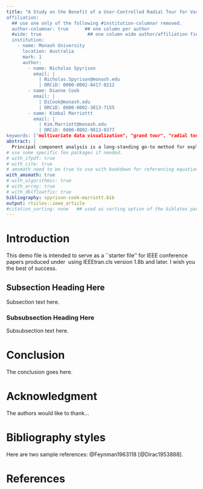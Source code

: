 ```yaml
---
title: "A Study on the Benefit of a User-Controlled Radial Tour for Variable Importance for Structure in High-Dimensional Data
affiliation:
  ## use one only of the following #institution-columnar removed.
  author-columnar: true      ## one column per author
  #wide: true                 ## one column wide author/affiliation fields
  institution:
    - name: Monash University
      location: Australia
      mark: 1
      author:
        - name: Nicholas Spyrison
          email: |
            | Nicholas.Spyrison@monash.edu
            | ORCiD: 0000-0002-8417-0212
        - name: Dianne Cook
          email: |
            | DiCook@monash.edu
            | ORCiD: 0000-0002-3813-7155
        - name: Kimbal Marriottt
          email: |
            | Kim.Marriott@monash.edu
            | ORCiD: 0000-0002-9813-0377
keywords: ["multivariate data visualization", "grand tour", "radial tour", "dimension reduction", "linear projections", "user study"]
abstract: |
  Principal component analysis is a long-standing go-to method for exploring multivariate data. Data visualization _tours_ are a class of linear projections animated over small changes in the projection basis. The grand tour selects target bases at random to animate between. Alternatively, the manual tour rotates the contribution of a selected variable, offering analysts a unique means to control the basis. This work describes a within-participants user study evaluating the radial tour's efficacy compared with principal component analysis and the grand tour. A supervised classification task is designed where participants evaluate variable attribution of the separation between two classes. An accuracy measure is defined as a response variable. Data were collected from 108 crowdsourced participants, who performed two trials with each visual for 648 trials in total. Mixed model regression provides strong evidence that the radial tour increases accuracy over the alternatives. Participants subjectively prefer the use of the radial tour.
# use some specific Tex packages if needed. 
# with_ifpdf: true
# with_cite: true
# amsmath need to be true to use with bookdown for referencing equations.
with_amsmath: true
# with_algorithmic: true
# with_array: true
# with_dblfloatfix: true
bibliography: spyrison-cook-marriott.bib
output: rticles::ieee_article
#citation_sorting: none   ## used as sorting option of the biblatex package (if selected)
---
```


Introduction
=============
<!-- no \IEEEPARstart -->
This demo file is intended to serve as a ``starter file''
for IEEE conference papers produced under \LaTeX\ using
IEEEtran.cls version 1.8b and later.
<!-- You must have at least 2 lines in the paragraph with the drop letter
(should never be an issue) -->
I wish you the best of success.


## Subsection Heading Here
Subsection text here.

### Subsubsection Heading Here
Subsubsection text here.

<!-- An example of a floating figure using the graphicx package.
Note that \label must occur AFTER (or within) \caption.
For figures, \caption should occur after the \includegraphics.
Note that IEEEtran v1.7 and later has special internal code that
is designed to preserve the operation of \label within \caption
even when the captionsoff option is in effect. However, because
of issues like this, it may be the safest practice to put all your
\label just after \caption rather than within \caption{}.

Reminder: the "draftcls" or "draftclsnofoot", not "draft", class
option should be used if it is desired that the figures are to be
displayed while in draft mode.

\begin{figure}[!t]
\centering
\includegraphics[width=2.5in]{myfigure}
where an .eps filename suffix will be assumed under latex, 
and a .pdf suffix will be assumed for pdflatex; or what has been declared
via \DeclareGraphicsExtensions.
\caption{Simulation results for the network.}
\label{fig_sim}
\end{figure}

Note that the IEEE typically puts floats only at the top, even when this
results in a large percentage of a column being occupied by floats.


An example of a double column floating figure using two subfigures.
(The subfig.sty package must be loaded for this to work.)
The subfigure \label commands are set within each subfloat command,
and the \label for the overall figure must come after \caption.
\hfil is used as a separator to get equal spacing.
Watch out that the combined width of all the subfigures on a 
line do not exceed the text width or a line break will occur.

\begin{figure*}[!t]
\centering
\subfloat[Case I]{\includegraphics[width=2.5in]{box}%
\label{fig_first_case}}
\hfil
\subfloat[Case II]{\includegraphics[width=2.5in]{box}%
\label{fig_second_case}}
\caption{Simulation results for the network.}
\label{fig_sim}
\end{figure*}

Note that often IEEE papers with subfigures do not employ subfigure
captions (using the optional argument to \subfloat[]), but instead will
reference/describe all of them (a), (b), etc., within the main caption.
Be aware that for subfig.sty to generate the (a), (b), etc., subfigure
labels, the optional argument to \subfloat must be present. If a
subcaption is not desired, just leave its contents blank,
e.g., \subfloat[].


An example of a floating table. Note that, for IEEE style tables, the
\caption command should come BEFORE the table and, given that table
captions serve much like titles, are usually capitalized except for words
such as a, an, and, as, at, but, by, for, in, nor, of, on, or, the, to
and up, which are usually not capitalized unless they are the first or
last word of the caption. Table text will default to \footnotesize as
the IEEE normally uses this smaller font for tables.
The \label must come after \caption as always.

\begin{table}[!t]
% increase table row spacing, adjust to taste
\renewcommand{\arraystretch}{1.3}
if using array.sty, it might be a good idea to tweak the value of
\extrarowheight as needed to properly center the text within the cells
\caption{An Example of a Table}
\label{table_example}
\centering
% Some packages, such as MDW tools, offer better commands for making tables
% than the plain LaTeX2e tabular which is used here.
\begin{tabular}{|c||c|}
\hline
One & Two\\
\hline
Three & Four\\
\hline
\end{tabular}
\end{table}


Note that the IEEE does not put floats in the very first column
- or typically anywhere on the first page for that matter. Also,
in-text middle ("here") positioning is typically not used, but it
is allowed and encouraged for Computer Society conferences (but
not Computer Society journals). Most IEEE journals/conferences use
top floats exclusively. 
Note that, LaTeX2e, unlike IEEE journals/conferences, places
footnotes above bottom floats. This can be corrected via the
\fnbelowfloat command of the stfloats package. -->


Conclusion
============
The conclusion goes here.

<!-- conference papers do not normally have an appendix -->

Acknowledgment {#acknowledgment}
==============

The authors would like to thank...

Bibliography styles
===================

Here are two sample references: @Feynman1963118 [@Dirac1953888].

\newpage
References {#references .numbered}
==========
